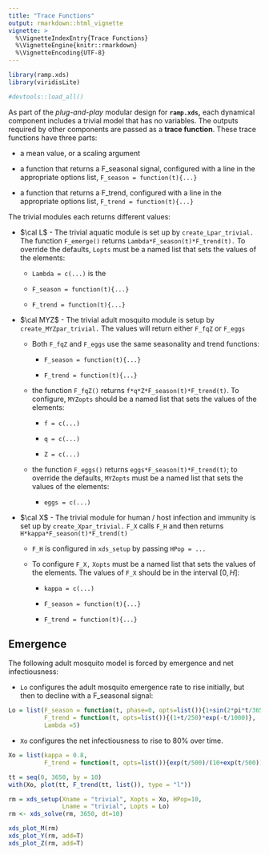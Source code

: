 ```yaml
---
title: "Trace Functions"
output: rmarkdown::html_vignette
vignette: >
  %\VignetteIndexEntry{Trace Functions}
  %\VignetteEngine{knitr::rmarkdown}
  %\VignetteEncoding{UTF-8}
---
```


```r
library(ramp.xds)
library(viridisLite)
```


```r
#devtools::load_all()
```

As part of the  *plug-and-play* modular design for **`ramp.xds`,** each dynamical component includes a trivial model that has no variables. The outputs required by other components are passed as a **trace function**. These trace functions have three parts:

+ a mean value, or a scaling argument

+ a function that returns a F_seasonal signal, configured with a line in the appropriate options list, `F_season = function(t){...}` 

+ a function that returns a F_trend, configured with a line in the appropriate options list, `F_trend = function(t){...}` 

The trivial modules each returns different values:

+ $\cal L$ - The trivial aquatic module is set up by `create_Lpar_trivial.` The function `F_emerge()` returns `Lambda*F_season(t)*F_trend(t).` To override the defaults, `Lopts` must be a named list that sets the values of the elements: 

    - `Lambda = c(...)` is the
        
    - `F_season = function(t){...}`
        
    - `F_trend = function(t){...}`

+ $\cal MYZ$ - The trivial adult mosquito module is setup by `create_MYZpar_trivial.` The values will return either `F_fqZ` or `F_eggs` 

    - Both `F_fqZ` and `F_eggs` use the same seasonality and trend functions: 

        - `F_season = function(t){...}` 
        
        - `F_trend = function(t){...}` 

    - the function `F_fqZ()` returns `f*q*Z*F_season(t)*F_trend(t)`. To configure, `MYZopts` should be a named list that sets the values of the elements: 
    
        - `f = c(...)` 
        
        - `q = c(...)` 
        
        - `Z = c(...)`
    
    - the function `F_eggs()` returns `eggs*F_season(t)*F_trend(t)`; to override the defaults, `MYZopts` must be a named list that sets the values of the elements:
    
        - ` eggs = c(...)`

+ $\cal X$ - The trivial module for human / host infection and immunity is set up by `create_Xpar_trivial.` `F_X` calls `F_H` and then returns `H*kappa*F_season(t)*F_trend(t)` 

    - `F_H` is configured in `xds_setup` by passing `HPop = ...` 
    
    - To configure `F_X,` `Xopts` must be a named list that sets the values of the elements. The values of `F_X` should be in the interval $[0,H]:$ 
    
      - `kappa = c(...)`
        
      - `F_season = function(t){...}`
        
      - `F_trend = function(t){...}`
        


## Emergence 

The following adult mosquito model is forced by emergence and net infectiousness: 

+ `Lo` configures the adult mosquito emergence rate to rise initially, but then to decline with a F_seasonal signal: 

```r
Lo = list(F_season = function(t, phase=0, opts=list()){1+sin(2*pi*t/365)}, 
          F_trend = function(t, opts=list()){(1+t/250)*exp(-t/1000)}, 
          Lambda =5)
```

+ `Xo` configures the net infectiousness to rise to 80% over time. 

```r
Xo = list(kappa = 0.8, 
          F_trend = function(t, opts=list()){exp(t/500)/(10+exp(t/500))})
```

```r
tt = seq(0, 3650, by = 10)
with(Xo, plot(tt, F_trend(tt, list()), type = "l"))
```

```r
rm = xds_setup(Xname = "trivial", Xopts = Xo, HPop=10, 
               Lname = "trivial", Lopts = Lo)
rm <- xds_solve(rm, 3650, dt=10)
```

```r
xds_plot_M(rm)
xds_plot_Y(rm, add=T)
xds_plot_Z(rm, add=T)
```
